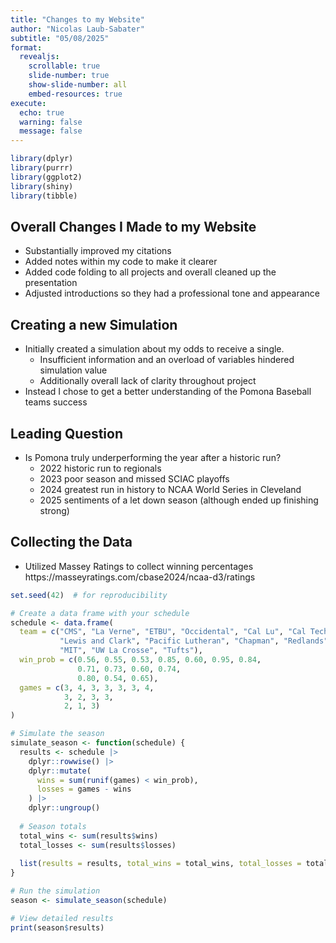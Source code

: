 ```yaml
---
title: "Changes to my Website"
author: "Nicolas Laub-Sabater"
subtitle: "05/08/2025"
format:
  revealjs:
    scrollable: true
    slide-number: true
    show-slide-number: all
    embed-resources: true
execute:
  echo: true
  warning: false
  message: false
---
```

```r
library(dplyr)
library(purrr)
library(ggplot2)
library(shiny)
library(tibble)
```
## **Overall Changes I Made to my Website**

- Substantially improved my citations  
- Added notes within my code to make it clearer
- Added code folding to all projects and overall cleaned up the presentation
- Adjusted introductions so they had a professional tone and appearance



## **Creating a new Simulation**
- Initially created a simulation about my odds to receive a single. 
  - Insufficient information and an overload of variables hindered simulation value
  - Additionally overall lack of clarity throughout project
- Instead I chose to get a better understanding of the Pomona Baseball teams success 

## **Leading Question**

- Is Pomona truly underperforming the year after a historic run?
  - 2022 historic run to regionals 
  - 2023 poor season and missed SCIAC playoffs
  - 2024 greatest run in history to NCAA World Series in Cleveland
  - 2025 sentiments of a let down season (although ended up finishing strong)

## **Collecting the Data**

- Utilized Massey Ratings to collect winning percentages 
https://masseyratings.com/cbase2024/ncaa-d3/ratings 


```r
set.seed(42)  # for reproducibility

# Create a data frame with your schedule
schedule <- data.frame(
  team = c("CMS", "La Verne", "ETBU", "Occidental", "Cal Lu", "Cal Tech", "Whittier",
           "Lewis and Clark", "Pacific Lutheran", "Chapman", "Redlands", 
           "MIT", "UW La Crosse", "Tufts"),
  win_prob = c(0.56, 0.55, 0.53, 0.85, 0.60, 0.95, 0.84,
               0.71, 0.73, 0.60, 0.74,
               0.80, 0.54, 0.65),
  games = c(3, 4, 3, 3, 3, 3, 4,
            3, 2, 3, 3,
            2, 1, 3)
)

# Simulate the season
simulate_season <- function(schedule) {
  results <- schedule |>
    dplyr::rowwise() |>
    dplyr::mutate(
      wins = sum(runif(games) < win_prob),
      losses = games - wins
    ) |>
    dplyr::ungroup()
  
  # Season totals
  total_wins <- sum(results$wins)
  total_losses <- sum(results$losses)
  
  list(results = results, total_wins = total_wins, total_losses = total_losses)
}

# Run the simulation
season <- simulate_season(schedule)

# View detailed results
print(season$results)
```


